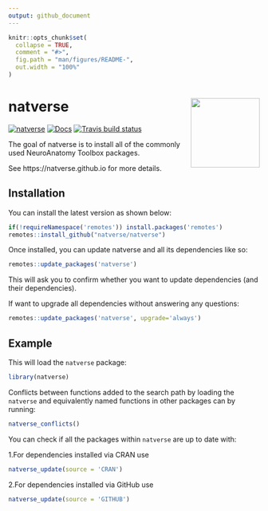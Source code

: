 ```yaml
---
output: github_document
---
```


<!-- README.md is generated from README.Rmd. Please edit that file -->

```r
knitr::opts_chunk$set(
  collapse = TRUE,
  comment = "#>",
  fig.path = "man/figures/README-",
  out.width = "100%"
)
```

# natverse <a href='https://natverse.github.io/'><img src='man/figures/logo.svg' align="right" height="138.5" /></a>

<!-- badges: start -->
[![natverse](https://img.shields.io/badge/natverse-Part%20of%20the%20natverse-a241b6)](https://natverse.github.io)
[![Docs](https://img.shields.io/badge/docs-100%25-brightgreen.svg)](https://natverse.github.io/natverse/reference/)
[![Travis build status](https://travis-ci.org/natverse/natverse.svg?branch=master)](https://travis-ci.org/natverse/natverse)
<!-- badges: end -->

The goal of natverse is to install all of the commonly used NeuroAnatomy Toolbox packages.

See https://natverse.github.io for more details.

## Installation

You can install the latest version as shown below:

```r
if(!requireNamespace('remotes')) install.packages('remotes')
remotes::install_github("natverse/natverse")
```

Once installed, you can update natverse and all its dependencies like so:

```r
remotes::update_packages('natverse')
```
This will ask you to confirm whether you want to update dependencies (and their dependencies).

If want to upgrade all dependencies without answering any questions:

```r
remotes::update_packages('natverse', upgrade='always')
```

## Example

This will load the `natverse` package:

```r
library(natverse)
```

Conflicts between functions added to the search path by loading the `natverse` and equivalently named functions in other packages can by running:

```r
natverse_conflicts()
```

You can check if all the packages within `natverse` are up to date with:

1.For dependencies installed via CRAN use

```r
natverse_update(source = 'CRAN')
```

2.For dependencies installed via GitHub use
```r
natverse_update(source = 'GITHUB')
```

